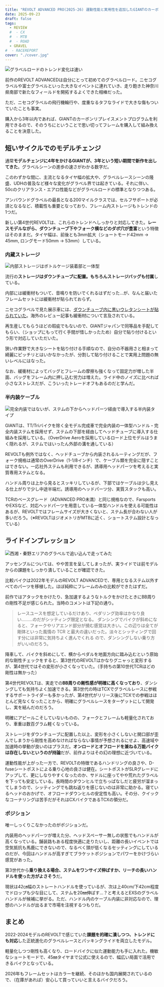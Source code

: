 ```yaml
---
title: "REVOLT ADVANCED PRO(2025-26) 運動性能と実用性を追加したGIANTのカーボングラベルロード"
date: 2025-09-23
draft: false
tags:
  - REVIEW
  #  - CX
  #  - MTB
  #  - ROAD
  - GRAVEL
#  - RACEREPORT
cover: "./cover.jpg"
---
```


![グラベルロードのトレンド変化は速い](./cover.jpg)

前作のREVOLT ADVANCEDは自分にとって初めてのグラベルロード。ニセコグラベルや富士グラベルといった大きなイベントに連れていき、走り飽きた神奈川県南部で新たなフィールドを開拓するよくできた相棒だった。

<LinkCard url="https://blog.gensobunya.net/post/2022/04/revolot_adv22_review/" />

ただ、ニセコグラベルの飛行機輪行や、度重なるタフなライドで大きな傷もついていたことも事実。

購入から3年以内であれば、GIANTのカーボンリプレイスメントプログラムを利用できるので、そのうちにということで思い切ってフレームを購入して組み換えることを決意した。

## 短いサイクルでのモデルチェンジ

通常**モデルチェンジに4年をかけるGIANTが、3年という短い期間で新作を出してきた**。グラベルシーンの進歩の速さがわかる数字だ。

このわずかな間に、主流となるタイヤ幅の拡大や、グラベルレースシーンの隆盛、UDHの普及など様々な変化がグラベル界では起きている。それに伴い、50cのクリアランス・エアロ性能などがグラベルロードの標準となりつつある。

アンバウンドグラベルの最長となる200マイルクラスでは、セルフサポートが必須となるなど、積載性も重要となっており、フレーム内ストレージもトレンドの1つだ。

新しい第4世代REVOLTは、これらのトレンドへしっかりと対応してきた。**レースモデルながら、ダウンチューブ下やフォーク横などのダボ穴が豊富**という特徴はそのままだ。タイヤ幅は、前後とも3mm拡大（ショートモード42mm -> 45mm, ロングモード50mm -> 53mm）している。

### 内蔵ストレージ

![内部ストレージはボトルケージ装着部と一体型](./storage.jpg)

流行の**ストレージはダウンチューブに配置。もちろんストレージバッグも付属**している。

内部には緩衝材もついて、音鳴りを防いでくれるはずだった…が、なんと届いたフレームセットには緩衝材が貼られておらず。

ニセコグラベルで見た展示車には、[ダウンチューブ内に黒いウレタンシートが貼られていた](https://x.com/raichireishi/status/1837811720129335449)。海外のレビュー記事も緩衝材について言及されている。

再生産してもらうほどの瑕疵でもないので、GIANTジャパンで同等品を手配してもらい、（ショップにもって行く手間が惜しかったため）自分で貼り付けるという形で対応していただいた。

狭い作業野で大きなシートを貼り付ける手順なので、自分の不器用さと相まって綺麗にピッチリとはいかなかったが、分割して貼り付けることで実用上問題の無いレベルにはなった。

なお、緩衝材によってバッグとフレームの摩擦も強くなって固定力が増した半面、バッグをフレーム内に押し込む労力は増えた。ライド中のノイズに比べれば小さなストレスだが、こういったトレードオフもあるのだと学んだ。

### 半内装ケーブル

![完全内装ではないが、ステムの下からヘッドパーツ経由で導入する半内装タイプ](./internal-cable.jpg)

GIANTは、TT/Triバイクを除く全モデル完成車で完全内装の一体型ハンドル・完全内装ステムを採用せず、ステムの下部を経由してヘッドチューブに導入する仕組みを採用している。（OverDrive Aeroを採用しているロード上位モデルはうまく隠れるが、ステムではいったん外部の溝を通している）

REVOLTも例外ではなく、ヘッドチューブから内装されるルーティングだが、フォーク規格は通常のOverDrive（1-1/8インチ）で、ケーブル類を完全に隠すことはできない。一応社外ステムも利用できるが、誘導用ヘッドパーツを考えると実質専用ステムとなる。

ハンドル周りは上から見るとスッキリしているが、下部ではケーブルは少し見える仕上がりで少し中途半端だ。誘導用のヘッドパーツ分、実質スタックも高い。

TCRのベースグレード（ADVANCED PRO未満）と同じ規格なので、FarsportsやEXSなど、対応ヘッドパーツを用意している一体型ハンドルを使える可能性はあるが、REVOLTではフレームサイズが大きくないと、ステム長が合わない人が多いだろう。（※REVOLTはジオメトリがMTBに近く、ショートステム設計となっている）

## ライドインプレッション

![西湘・秦野エリアのグラベルで追い込んで走ってみた](./ride.jpg)

アッセンブルについては、やや苦言を呈してしまったが、実ライドでは前モデルからの課題をしっかり潰していることが確認できた。

比較バイクは2022年モデルのREVOLT ADVANCEDで、専用となるステム以外すべてのパーツを移植した。ほぼ純粋にフレームのみの比較ができたはずだ。

前作ではアタックをかけたり、急加速するようなトルクをかけたときにBB周りの剛性不足が感じられた。当時のコメントは下記の通り。

> レースユースを想定しているだけあり、ペダリング効率はかなり良い………のだがシッティング限定となる。
> ダンシングでバイクが斜めになると、フォークやリアエンド部分が撓む感覚は大きい。この辺りは全てが剛体といった風情の TCR と最大の違いだった。淡々とシッティングで回す分には非常に気持ちよく進んでくれる ので、ダンシングしない乗り方がいいのだろう。

降車して、バイクを斜めにして、横からペダルを地面方向に踏み込むという原始的な剛性チェックをすると、第3世代のREVOLTはかなりグニャっと変形するが、第4世代ではその変形が小さくなっていた。（手持ちの第10世代TCRほどの剛性は無かった）

第4世代REVOLTは、実走での**BB周りの剛性感が明確に高くなっており**、ダンシングしても気持ちよく加速できる。第3世代の時はTCXでグラベルレースに参戦するサポートライダーも多かったが、第4世代がリリース後にTCXでの参戦はほとんど見なくなったことから、明確にグラベルレースをターゲットにして開発し、実を結んだのだろう。

明確にアピールこそしていないものの、フォークとフレームも軽量化されており、車重は数百グラム軽くなっている。

ストレージをダウンチューブに配置した以上、変形を小さくしないと開口部が歪んでしまうから剛性を高めなければならない事情が予想されるにせよ、高速域や加速時の挙動が良いのはプラスだ。**オンロードとオフロードを兼ねる万能バイクは存在しないというのが持論**だが、前作よりはその幻の理想に近づいている。

運動性能が上がった一方で、REVOLTの特徴であるハンドリングの良さや、D-fuseシートポストによる乗り心地の良さは健在。シートポストがSLRグレードにアップして、更にしなりやすくなったのか、サドルに座ってやや荒れたグラベルを下っても安定している。長時間のダウンヒルで立ちっぱなしだと疲労が溜まってしまうので、シッティングでも跳ね返りを感じないのは非常に助かる。寝ているヘッドのおかげで、オフロードダウンヒルの安定性も高い。その分、クイックなコーナリングは苦手だがそれはCXバイクであるTCXの領分だ。

### ポジション

唯一しっくりこなかったのがポジションだ。

内装用のヘッドパーツが増えた分、ヘッドスペーサー無しの状態でもハンドルが高くなっている。舗装路もある程度快適に走りたいし、距離の長いイベントでは空気抵抗も馬鹿にできないので、なるべく頭が低くなるセッティングにしているのだが、今回はハンドルが高すぎてブラケットポジションでパワーをかけづらい感覚があった。

第3世代から**乗り換える場合、ステムをワンサイズ伸ばすか、リーチの長いハンドルを使った方がよさそう**だ。

現状は42㎝幅のストレートハンドルを使っているが、次は上40cm/下42cm程度でドロップも少な目にして、ステムを20㎜伸ばす…？と考えるとEXSのグラベルハンドルが候補に挙がる。ただ、ハンドル内のケーブル内装に非対応なので、理想のハンドルが出るまで市場を注視するつもりだ。

## まとめ

2022-2024モデルのREVOLTで感じていた**課題を的確に潰しつつ、トレンドにも対応**した正統進化のグラベルレースとパッキングライドを両立したモデル。

軽量化しつつ剛性も高くなり、ロードバイクに似た運動能力も手に入れた。機敏なショートモードで、45㎜タイヤまで公式に使えるので、幅広い局面で活用できるバイクとなっている。

2026年もフレームセットはカラーを継続、そのほかも国内展開されているので、（在庫があれば）安心して買っていいと言えるバイクだろう。
